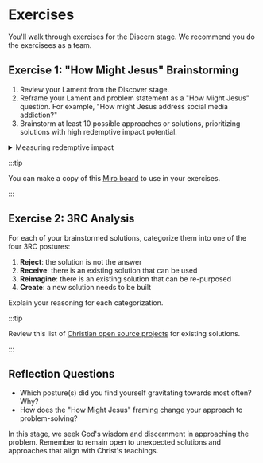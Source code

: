 # Exercises

You'll walk through exercises for the Discern stage. We recommend you do the exercisees as a team.

## Exercise 1: "How Might Jesus" Brainstorming

1. Review your Lament from the Discover stage.
1. Reframe your Lament and problem statement as a "How Might Jesus" question. For example, "How might Jesus address social media addiction?"
1. Brainstorm at least 10 possible approaches or solutions, prioritizing solutions with high redemptive impact potential.

<details>
  <summary>Measuring redemptive impact</summary>

At FaithTech, we measure redemptive impact by the relationships that develop with God, with the team, and with the beneficiaries of the solution.

Credit: Andy Crouch
</details>

:::tip

You can make a copy of this [Miro board](https://miro.com/app/board/uXjVKxbfKhc=/?share_link_id=515627343441) to use in your exercises.

:::

## Exercise 2: 3RC Analysis

For each of your brainstormed solutions, categorize them into one of the four 3RC postures:

1. **Reject**: the solution is not the answer
2. **Receive**: there is an existing solution that can be used
3. **Reimagine**: there is an existing solution that can be re-purposed
4. **Create**: a new solution needs to be built

Explain your reasoning for each categorization.

:::tip

Review this list of [Christian open source projects](https://projects.openlyfaithful.org/) for existing solutions.

:::

## Reflection Questions

- Which posture(s) did you find yourself gravitating towards most often? Why?
- How does the "How Might Jesus" framing change your approach to problem-solving?

In this stage, we seek God's wisdom and discernment in approaching the problem. Remember to remain open to unexpected solutions and approaches that align with Christ's teachings.
